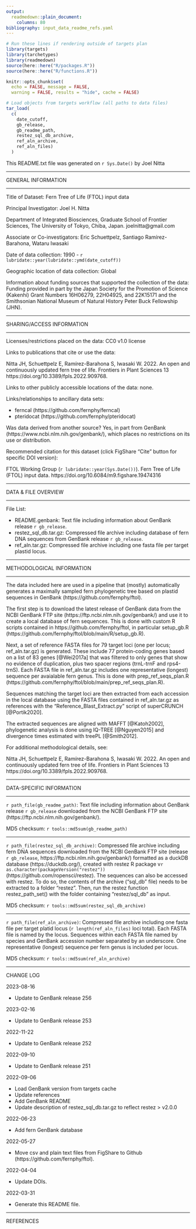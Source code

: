 ```yaml
---
output: 
  readmedown::plain_document:
    columns: 80
bibliography: input_data_readme_refs.yaml
---
```


```r
# Run these lines if rendering outside of targets plan
library(targets)
library(tarchetypes)
library(readmedown)
source(here::here("R/packages.R"))
source(here::here("R/functions.R"))
```

```r
knitr::opts_chunk$set(
  echo = FALSE, message = FALSE,
  warning = FALSE, results = "hide", cache = FALSE)

# Load objects from targets workflow (all paths to data files)
tar_load(
  c(
    date_cutoff,
    gb_release,
    gb_readme_path,
    restez_sql_db_archive,
    ref_aln_archive,
    ref_aln_files)
  )
```

This README.txt file was generated on `r Sys.Date()` by Joel Nitta

-------------------- 

GENERAL INFORMATION 

------------------

Title of Dataset: Fern Tree of Life (FTOL) input data

Principal Investigator: Joel H. Nitta

Department of Integrated Biosciences, Graduate School of Frontier Sciences,
The University of Tokyo, Chiba, Japan. joelnitta@gmail.com

Associate or Co-investigators: Eric Schuettpelz, Santiago Ramírez-Barahona, Wataru Iwasaki

Date of data collection: 1990 - `r lubridate::year(lubridate::ymd(date_cutoff))`

Geographic location of data collection: Global

Information about funding sources that supported the collection of the data:
Funding provided in part by the Japan Society for the Promotion of Science
(Kakenhi) Grant Numbers 16H06279, 22H04925, and 22K15171 and the Smithsonian
National Museum of Natural History Peter Buck Fellowship (JHN).

--------------------------

SHARING/ACCESS INFORMATION

--------------------------

Licenses/restrictions placed on the data: CC0 v1.0 license

Links to publications that cite or use the data:

Nitta JH, Schuettpelz E, Ramírez-Barahona S, Iwasaki W. 2022. An open and 
continuously updated fern tree of life. Frontiers in Plant Sciences 13
https://doi.org/10.3389/fpls.2022.909768.

Links to other publicly accessible locations of the data: none.

Links/relationships to ancillary data sets:

- ferncal (https://github.com/fernphy/ferncal)
- pteridocat (https://github.com/fernphy/pteridocat)

Was data derived from another source? Yes, in part from GenBank (https://www.ncbi.nlm.nih.gov/genbank/),
which places no restrictions on its use or distribution.

Recommended citation for this dataset (click FigShare "Cite" button for specific DOI version): 

FTOL Working Group (`r lubridate::year(Sys.Date())`). Fern Tree of Life (FTOL) input data.
https://doi.org/10.6084/m9.figshare.19474316

--------------------

DATA & FILE OVERVIEW

--------------------

File List:

- README.genbank: Text file including information about GenBank release `r gb_release`.
- restez_sql_db.tar.gz: Compressed file archive including database of fern DNA sequences from GenBank release `r gb_release`.
- ref_aln.tar.gz: Compressed file archive including one fasta file per target plastid locus.

--------------------------

METHODOLOGICAL INFORMATION

--------------------------

The data included here are used in a pipeline that (mostly) automatically
generates a maximally sampled fern phylogenetic tree based on plastid sequences
in GenBank (https://github.com/fernphy/ftol).

The first step is to download the latest release of GenBank data from the NCBI
GenBank FTP site (https://ftp.ncbi.nlm.nih.gov/genbank/) and use it to create a
local database of fern sequences. This is done with custom R scripts contained
in https://github.com/fernphy/ftol, in particular setup_gb.R
(https://github.com/fernphy/ftol/blob/main/R/setup_gb.R).

Next, a set of reference FASTA files for 79 target loci (one per locus;
ref_aln.tar.gz) is generated. These include 77 protein-coding genes based on a
list of 83 genes [@Wei2017a] that was filtered to only genes that show no
evidence of duplication, plus two spacer regions (trnL-trnF and rps4-trnS). Each
FASTA file in ref_aln.tar.gz includes one representative (longest) sequence per
avaialable fern genus. This is done with prep_ref_seqs_plan.R
(https://github.com/fernphy/ftol/blob/main/prep_ref_seqs_plan.R).

Sequences matching the target loci are then extracted from each accession in the
local database using the FASTA files contained in ref_aln.tar.gz as references
with the "Reference_Blast_Extract.py" script of superCRUNCH [@Portik2020].

The extracted sequences are aligned with MAFFT [@Katoh2002], phylogenetic
analysis is done using IQ-TREE [@Nguyen2015] and divergence times estimated with
treePL [@Smith2012]. 

For additional methodological details, see:

Nitta JH, Schuettpelz E, Ramírez-Barahona S, Iwasaki W. 2022. An open and 
continuously updated fern tree of life. Frontiers in Plant Sciences 13
https://doi.org/10.3389/fpls.2022.909768.

--------------------------

DATA-SPECIFIC INFORMATION

--------------------------

`r path_file(gb_readme_path)`: Text file including information about GenBank
release `r gb_release` downloaded from the NCBI GenBank FTP site
(https://ftp.ncbi.nlm.nih.gov/genbank/).

MD5 checksum: `r tools::md5sum(gb_readme_path)`

--------------------------

`r path_file(restez_sql_db_archive)`: Compressed file archive including fern DNA
sequences downloaded from the NCBI GenBank FTP site (release `r gb_release`,
https://ftp.ncbi.nlm.nih.gov/genbank/) formatted as a duckDB database
(https://duckdb.org/), created with restez R package
v`r as.character(packageVersion("restez"))` (https://github.com/ropensci/restez).
The sequences can also be accessed with restez. To do so, the contents of the
archive ("sql_db" file) needs to be extracted to a folder "restez". Then, run
the restez function restez_path_set() with the folder containing "restez/sql_db"
as input.

MD5 checksum: `r tools::md5sum(restez_sql_db_archive)`

--------------------------

`r path_file(ref_aln_archive)`: Compressed file archive including one fasta file
per target platid locus (`r length(ref_aln_files)` loci total). Each FASTA file
is named by the locus. Sequences within each FASTA file named by species and
GenBank accession number separated by an underscore. One representative
(longest) sequence per fern genus is included per locus.

MD5 checksum: `r tools::md5sum(ref_aln_archive)`

--------------------------

CHANGE LOG

2023-08-16

- Update to GenBank release 256

2023-02-16

- Update to GenBank release 253

2022-11-22

- Update to GenBank release 252

2022-09-10

- Update to GenBank release 251

2022-09-06

- Load GenBank version from targets cache
- Update references
- Add GenBank README
- Update description of restez_sql_db.tar.gz to reflect restez > v2.0.0

2022-06-23

- Add fern GenBank database

2022-05-27

- Move csv and plain text files from FigShare to Github (https://github.com/fernphy/ftol).

2022-04-04

- Update DOIs.

2022-03-31

- Generate this README file.

--------------------------

REFERENCES
